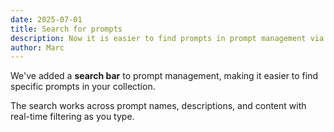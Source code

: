 ```yaml
---
date: 2025-07-01
title: Search for prompts
description: Now it is easier to find prompts in prompt management via the new search bar
author: Marc
---
```



<ChangelogHeader />

We've added a **search bar** to prompt management, making it easier to find specific prompts in your collection.

The search works across prompt names, descriptions, and content with real-time filtering as you type.
